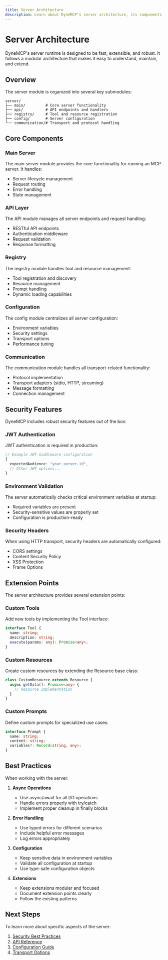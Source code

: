 ```yaml
---
title: Server Architecture
description: Learn about DyneMCP's server architecture, its components, and how they work together.
---
```


# Server Architecture

DyneMCP's server runtime is designed to be fast, extensible, and robust. It follows a modular architecture that makes it easy to understand, maintain, and extend.

## Overview

The server module is organized into several key submodules:

```
server/
├── main/         # Core server functionality
├── api/          # API endpoints and handlers
├── registry/     # Tool and resource registration
├── config/       # Server configuration
└── communication/# Transport and protocol handling
```

## Core Components

### Main Server

The main server module provides the core functionality for running an MCP server. It handles:
- Server lifecycle management
- Request routing
- Error handling
- State management

### API Layer

The API module manages all server endpoints and request handling:
- RESTful API endpoints
- Authentication middleware
- Request validation
- Response formatting

### Registry

The registry module handles tool and resource management:
- Tool registration and discovery
- Resource management
- Prompt handling
- Dynamic loading capabilities

### Configuration

The config module centralizes all server configuration:
- Environment variables
- Security settings
- Transport options
- Performance tuning

### Communication

The communication module handles all transport-related functionality:
- Protocol implementation
- Transport adapters (stdio, HTTP, streaming)
- Message formatting
- Connection management

## Security Features

DyneMCP includes robust security features out of the box:

### JWT Authentication

JWT authentication is required in production:

```typescript
// Example JWT middleware configuration
{
  expectedAudience: "your-server-id",
  // Other JWT options...
}
```

### Environment Validation

The server automatically checks critical environment variables at startup:
- Required variables are present
- Security-sensitive values are properly set
- Configuration is production-ready

### Security Headers

When using HTTP transport, security headers are automatically configured:
- CORS settings
- Content Security Policy
- XSS Protection
- Frame Options

## Extension Points

The server architecture provides several extension points:

### Custom Tools

Add new tools by implementing the Tool interface:

```typescript
interface Tool {
  name: string;
  description: string;
  execute(params: any): Promise<any>;
}
```

### Custom Resources

Create custom resources by extending the Resource base class:

```typescript
class CustomResource extends Resource {
  async getData(): Promise<any> {
    // Resource implementation
  }
}
```

### Custom Prompts

Define custom prompts for specialized use cases:

```typescript
interface Prompt {
  name: string;
  content: string;
  variables?: Record<string, any>;
}
```

## Best Practices

When working with the server:

1. **Async Operations**
   - Use async/await for all I/O operations
   - Handle errors properly with try/catch
   - Implement proper cleanup in finally blocks

2. **Error Handling**
   - Use typed errors for different scenarios
   - Include helpful error messages
   - Log errors appropriately

3. **Configuration**
   - Keep sensitive data in environment variables
   - Validate all configuration at startup
   - Use type-safe configuration objects

4. **Extensions**
   - Keep extensions modular and focused
   - Document extension points clearly
   - Follow the existing patterns

## Next Steps

To learn more about specific aspects of the server:

1. [Security Best Practices](/guides/security)
2. [API Reference](/reference/api)
3. [Configuration Guide](/reference/configuration)
4. [Transport Options](/reference/transport) 